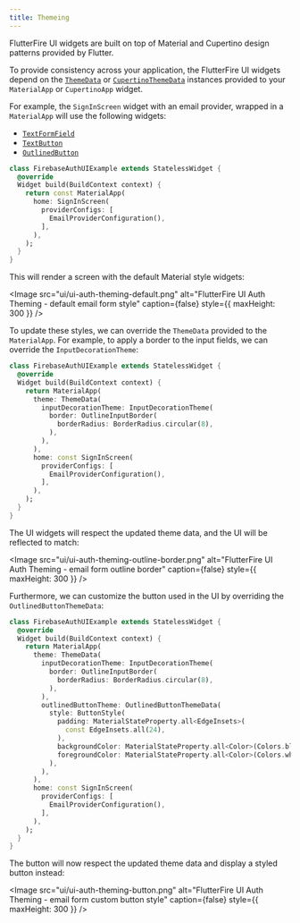 ```yaml
---
title: Themeing
---
```


FlutterFire UI widgets are built on top of Material and Cupertino design patterns provided by Flutter.

To provide consistency across your application, the FlutterFire UI widgets depend on the [`ThemeData`](https://api.flutter.dev/flutter/material/ThemeData-class.html)
or [`CupertinoThemeData`](https://api.flutter.dev/flutter/cupertino/CupertinoThemeData-class.html) instances provided to your `MaterialApp` or `CupertinoApp` widget. 

For example, the `SignInScreen` widget with an email provider, wrapped in a `MaterialApp` will use the following widgets:

- [`TextFormField`](https://api.flutter.dev/flutter/material/TextFormField-class.html)
- [`TextButton`](https://api.flutter.dev/flutter/material/TextButton-class.html)
- [`OutlinedButton`](https://api.flutter.dev/flutter/material/OutlinedButton-class.html)

```dart
class FirebaseAuthUIExample extends StatelessWidget {
  @override
  Widget build(BuildContext context) {
    return const MaterialApp(
      home: SignInScreen(
        providerConfigs: [
          EmailProviderConfiguration(),
        ],
      ),
    );
  }
}
```

This will render a screen with the default Material style widgets:

<Image
  src="ui/ui-auth-theming-default.png"
  alt="FlutterFire UI Auth Theming - default email form style"
  caption={false}
  style={{ maxHeight: 300 }}
/>

To update these styles, we can override the `ThemeData` provided to the `MaterialApp`. For example, to apply a border to the input fields, 
we can override the `InputDecorationTheme`:

```dart
class FirebaseAuthUIExample extends StatelessWidget {
  @override
  Widget build(BuildContext context) {
    return MaterialApp(
      theme: ThemeData(
        inputDecorationTheme: InputDecorationTheme(
          border: OutlineInputBorder(
            borderRadius: BorderRadius.circular(8),
          ),
        ),
      ),
      home: const SignInScreen(
        providerConfigs: [
          EmailProviderConfiguration(),
        ],
      ),
    );
  }
}
```

The UI widgets will respect the updated theme data, and the UI will be reflected to match:

<Image
  src="ui/ui-auth-theming-outline-border.png"
  alt="FlutterFire UI Auth Theming - email form outline border"
  caption={false}
  style={{ maxHeight: 300 }}
/>

Furthermore, we can customize the button used in the UI by overriding the `OutlinedButtonThemeData`:

```dart
class FirebaseAuthUIExample extends StatelessWidget {
  @override
  Widget build(BuildContext context) {
    return MaterialApp(
      theme: ThemeData(
        inputDecorationTheme: InputDecorationTheme(
          border: OutlineInputBorder(
            borderRadius: BorderRadius.circular(8),
          ),
        ),
        outlinedButtonTheme: OutlinedButtonThemeData(
          style: ButtonStyle(
            padding: MaterialStateProperty.all<EdgeInsets>(
              const EdgeInsets.all(24),
            ),
            backgroundColor: MaterialStateProperty.all<Color>(Colors.blue),
            foregroundColor: MaterialStateProperty.all<Color>(Colors.white),
          ),
        ),
      ),
      home: const SignInScreen(
        providerConfigs: [
          EmailProviderConfiguration(),
        ],
      ),
    );
  }
}
```

The button will now respect the updated theme data and display a styled button instead:

<Image
  src="ui/ui-auth-theming-button.png"
  alt="FlutterFire UI Auth Theming - email form custom button style"
  caption={false}
  style={{ maxHeight: 300 }}
/>
